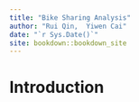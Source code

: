 ```yaml
--- 
title: "Bike Sharing Analysis"
author: "Rui Qin,  Yiwen Cai"
date: "`r Sys.Date()`"
site: bookdown::bookdown_site
---
```


# Introduction

